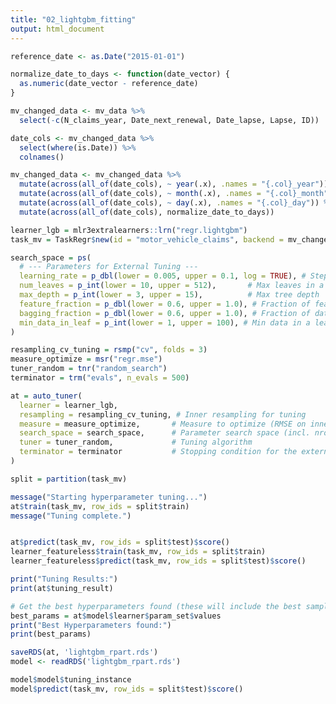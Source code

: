 ```yaml
---
title: "02_lightgbm_fitting"
output: html_document
---
```




```r
reference_date <- as.Date("2015-01-01")

normalize_date_to_days <- function(date_vector) {
  as.numeric(date_vector - reference_date)
}

mv_changed_data <- mv_data %>%
  select(-c(N_claims_year, Date_next_renewal, Date_lapse, Lapse, ID))

date_cols <- mv_changed_data %>%
  select(where(is.Date)) %>%
  colnames()

mv_changed_data <- mv_changed_data %>%
  mutate(across(all_of(date_cols), ~ year(.x), .names = "{.col}_year")) %>%
  mutate(across(all_of(date_cols), ~ month(.x), .names = "{.col}_month")) %>%
  mutate(across(all_of(date_cols), ~ day(.x), .names = "{.col}_day")) %>%
  mutate(across(all_of(date_cols), normalize_date_to_days))

```




```r
learner_lgb = mlr3extralearners::lrn("regr.lightgbm")
task_mv = TaskRegr$new(id = "motor_vehicle_claims", backend = mv_changed_data, target = "Cost_claims_year")
```



```r
search_space = ps(
  # --- Parameters for External Tuning ---
  learning_rate = p_dbl(lower = 0.005, upper = 0.1, log = TRUE), # Step size shrinkage
  num_leaves = p_int(lower = 10, upper = 512),       # Max leaves in a tree
  max_depth = p_int(lower = 3, upper = 15),          # Max tree depth
  feature_fraction = p_dbl(lower = 0.6, upper = 1.0), # Fraction of features per tree (colsample_bytree)
  bagging_fraction = p_dbl(lower = 0.6, upper = 1.0), # Fraction of data per tree (subsample)
  min_data_in_leaf = p_int(lower = 1, upper = 100), # Min data in a leaf
)
```



```r
resampling_cv_tuning = rsmp("cv", folds = 3)
measure_optimize = msr("regr.mse")
tuner_random = tnr("random_search")
terminator = trm("evals", n_evals = 500)

at = auto_tuner(
  learner = learner_lgb,
  resampling = resampling_cv_tuning, # Inner resampling for tuning
  measure = measure_optimize,       # Measure to optimize (RMSE on inner CV folds)
  search_space = search_space,      # Parameter search space (incl. nrounds as regular param)
  tuner = tuner_random,             # Tuning algorithm
  terminator = terminator           # Stopping condition for the external tuning
)
```


```r
split = partition(task_mv)

message("Starting hyperparameter tuning...")
at$train(task_mv, row_ids = split$train)
message("Tuning complete.")



```


```r
at$predict(task_mv, row_ids = split$test)$score()
learner_featureless$train(task_mv, row_ids = split$train)
learner_featureless$predict(task_mv, row_ids = split$test)$score()

print("Tuning Results:")
print(at$tuning_result)

# Get the best hyperparameters found (these will include the best sampled nrounds)
best_params = at$model$learner$param_set$values
print("Best Hyperparameters found:")
print(best_params)
```



```r
saveRDS(at, 'lightgbm_rpart.rds')
model <- readRDS('lightgbm_rpart.rds')

model$model$tuning_instance
model$predict(task_mv, row_ids = split$test)$score()

```




